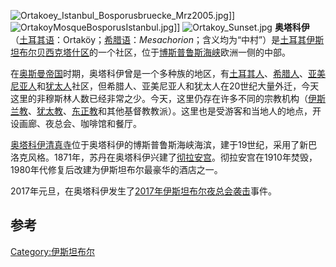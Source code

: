 {{unreferenced|time=2017-02-07T10:01:26+00:00}}
[[Image:Ortakoey_Istanbul_Bosporusbruecke_Mrz2005.jpg|thumb]]]]
[[Image:OrtakoyMosqueBosporusIstanbul.jpg|thumb]]]]
[[File:Ortakoy_Sunset.jpg|thumb]]
'''奥塔科伊'''（[[土耳其语|土耳其语]]：Ortaköy；[[希腊语|希腊语]]：''Mesachorion''；含义均为“中村”）是[[土耳其|土耳其]][[伊斯坦布尔|伊斯坦布尔]][[贝西克塔什区|贝西克塔什区]]的一个社区，位于[[博斯普鲁斯海峡|博斯普鲁斯海峡]]欧洲一侧的中部。

在[[奥斯曼帝国|奥斯曼帝国]]时期，奥塔科伊曾是一个多种族的地区，有[[土耳其人|土耳其人]]、[[希腊人|希腊人]]、[[亚美尼亚人|亚美尼亚人]]和[[犹太人|犹太人]]社区，但希腊人、亚美尼亚人和犹太人在20世纪大量外迁，今天这里的非穆斯林人数已经非常之少。今天，这里仍存在许多不同的宗教机构（[[伊斯兰教|伊斯兰教]]、[[犹太教|犹太教]]、[[东正教|东正教]]和其他基督教教派）。这里也是受游客和当地人的地点，开设画廊、夜总会、咖啡馆和餐厅。

[[奥塔科伊清真寺|奥塔科伊清真寺]]位于奥塔科伊的博斯普鲁斯海峡海滨，建于19世纪，采用了新巴洛克风格。1871年，苏丹在奥塔科伊兴建了[[彻拉安宫|彻拉安宫]]。彻拉安宫在1910年焚毁，1980年代修复后改建为伊斯坦布尔最豪华的酒店之一。

2017年元旦，在奥塔科伊发生了[[2017年伊斯坦布尔夜总会袭击|2017年伊斯坦布尔夜总会袭击]]事件。

== 参考 ==
{{reflist}}
{{coord|41|02|53|N|29|01|25|E|region:TR_type:landmark_source:kolossus-ptwiki|display=title}}
[[Category:伊斯坦布尔|Category:伊斯坦布尔]]